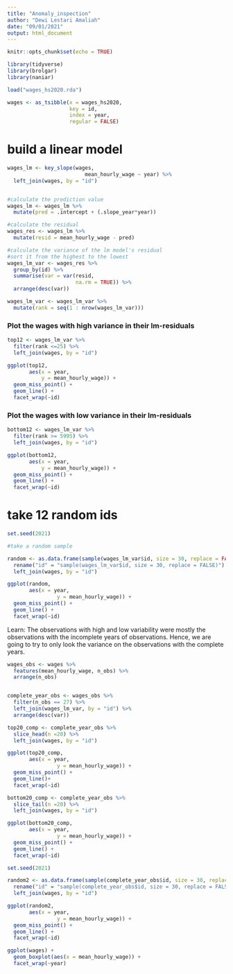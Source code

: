 ```yaml
---
title: "Anomaly_inspection"
author: "Dewi Lestari Amaliah"
date: "09/01/2021"
output: html_document
---
```


```r
knitr::opts_chunk$set(echo = TRUE)

library(tidyverse)
library(brolgar)
library(naniar)
```

```r
load("wages_hs2020.rda")
```


```r
wages <- as_tsibble(x = wages_hs2020,
                    key = id,
                    index = year,
                    regular = FALSE)
```


# build a linear model
```r
wages_lm <- key_slope(wages, 
                         mean_hourly_wage ~ year) %>%
  left_join(wages, by = "id")
```

```r

```



```r

#calculate the prediction value
wages_lm <- wages_lm %>%
  mutate(pred = .intercept + (.slope_year*year))
```

```r
#calculate the residual
wages_res <- wages_lm %>%
  mutate(resid = mean_hourly_wage - pred)
```

```r

#calculate the variance of the lm model's residual 
#sort it from the highest to the lowest
wages_lm_var <- wages_res %>%
  group_by(id) %>%
  summarise(var = var(resid,
                      na.rm = TRUE)) %>%
  arrange(desc(var)) 
```


```r
wages_lm_var <- wages_lm_var %>%
  mutate(rank = seq(1 : nrow(wages_lm_var)))
```


### Plot the wages with high variance in their lm-residuals

```r
top12 <- wages_lm_var %>%
  filter(rank <=25) %>%
  left_join(wages, by = "id")

ggplot(top12, 
       aes(x = year,
           y = mean_hourly_wage)) +
  geom_miss_point() +
  geom_line() +
  facet_wrap(~id)
```




### Plot the wages with low variance in their lm-residuals
```r
bottom12 <- wages_lm_var %>%
  filter(rank >= 5995) %>%
  left_join(wages, by = "id")

ggplot(bottom12,
       aes(x = year,
           y = mean_hourly_wage)) +
  geom_miss_point() +
  geom_line() +
  facet_wrap(~id)
```

# take 12 random ids 
```r
set.seed(2021)

#take a random sample

random <- as.data.frame(sample(wages_lm_var$id, size = 30, replace = FALSE)) %>%
  rename("id" = "sample(wages_lm_var$id, size = 30, replace = FALSE)") %>%
  left_join(wages, by = "id")

ggplot(random, 
       aes(x = year,
                y = mean_hourly_wage)) +
  geom_miss_point() +
  geom_line() +
  facet_wrap(~id)

```

Learn: The observations with high and low variability were mostly the observations with the incomplete years of observations. Hence, we are going to try to only look the variance on the observations with the complete years. 


```r
wages_obs <- wages %>%
  features(mean_hourly_wage, n_obs) %>%
  arrange(n_obs)


complete_year_obs <- wages_obs %>%
  filter(n_obs == 27) %>%
  left_join(wages_lm_var, by = "id") %>%
  arrange(desc(var))
```

```r

top20_comp <- complete_year_obs %>%
  slice_head(n =20) %>%
  left_join(wages, by = "id")

ggplot(top20_comp,
       aes(x = year,
                y = mean_hourly_wage)) +
  geom_miss_point() +
  geom_line()+
  facet_wrap(~id)

```
```r
bottom20_comp <- complete_year_obs %>%
  slice_tail(n =20) %>%
  left_join(wages, by = "id")

ggplot(bottom20_comp,
       aes(x = year,
                y = mean_hourly_wage)) +
  geom_miss_point() +
  geom_line() +
  facet_wrap(~id)
```

```r
set.seed(2021)

random2 <- as.data.frame(sample(complete_year_obs$id, size = 30, replace = FALSE)) %>%
  rename("id" = "sample(complete_year_obs$id, size = 30, replace = FALSE)") %>%
  left_join(wages, by = "id")

ggplot(random2,
       aes(x = year,
                y = mean_hourly_wage)) +
  geom_miss_point() +
  geom_line() +
  facet_wrap(~id)
```




```r
ggplot(wages) +
  geom_boxplot(aes(x = mean_hourly_wage)) +
  facet_wrap(~year)
```

